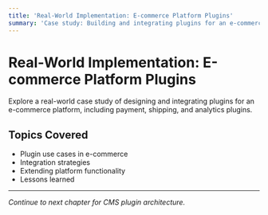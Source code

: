```yaml
---
title: 'Real-World Implementation: E-commerce Platform Plugins'
summary: 'Case study: Building and integrating plugins for an e-commerce platform.'
---
```


# Real-World Implementation: E-commerce Platform Plugins

Explore a real-world case study of designing and integrating plugins for an e-commerce platform, including payment, shipping, and analytics plugins.

## Topics Covered

- Plugin use cases in e-commerce
- Integration strategies
- Extending platform functionality
- Lessons learned

---

_Continue to next chapter for CMS plugin architecture._
